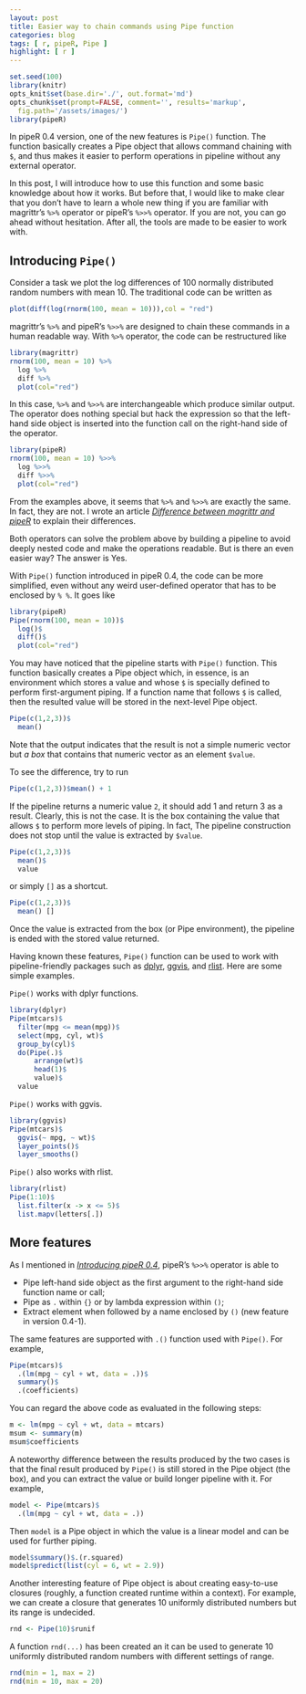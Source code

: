 ```yaml
---
layout: post
title: Easier way to chain commands using Pipe function
categories: blog
tags: [ r, pipeR, Pipe ]
highlight: [ r ]
---
```


```r
set.seed(100)
library(knitr)
opts_knit$set(base.dir='./', out.format='md')
opts_chunk$set(prompt=FALSE, comment='', results='markup',
  fig.path='/assets/images/')
library(pipeR)
```

In pipeR 0.4 version, one of the new features is `Pipe()` function. The function basically creates a Pipe object that allows command chaining with `$`, and thus makes it easier to perform operations in pipeline without any external operator.

In this post, I will introduce how to use this function and some basic knowledge about how it works. But before that, I would like to make clear that you don't have to learn a whole new thing if you are familiar with magrittr's `%>%` operator or pipeR's `%>>%` operator. If you are not, you can go ahead without hesitation. After all, the tools are made to be easier to work with.

## Introducing `Pipe()`

Consider a task we plot the log differences of 100 normally distributed random numbers with mean 10. The traditional code can be written as 

```r
plot(diff(log(rnorm(100, mean = 10))),col = "red")
```

magrittr's `%>%` and pipeR's `%>>%` are designed to chain these commands in a human readable way. With `%>%` operator, the code can be restructured like

```r
library(magrittr)
rnorm(100, mean = 10) %>%
  log %>%
  diff %>%
  plot(col="red")
```

In this case, `%>%` and `%>>%` are interchangeable which produce similar output. The operator does nothing special but hack the expression so that the left-hand side object is inserted into the function call on the right-hand side of the operator.

```r
library(pipeR)
rnorm(100, mean = 10) %>>%
  log %>>%
  diff %>>%
  plot(col="red")
```

From the examples above, it seems that `%>%` and `%>>%` are exactly the same. In fact, they are not. I wrote an article *[Difference between magrittr and pipeR](http://renkun.me/blog/2014/08/08/difference-between-magrittr-and-pipeR.html)* to explain their differences.

Both operators can solve the problem above by building a pipeline to avoid deeply nested code and make the operations readable. But is there an even easier way? The answer is Yes.

With `Pipe()` function introduced in pipeR 0.4, the code can be more simplified, even without any weird user-defined operator that has to be enclosed by `% %`. It goes like

```r
library(pipeR)
Pipe(rnorm(100, mean = 10))$
  log()$
  diff()$
  plot(col="red")
```

You may have noticed that the pipeline starts with `Pipe()` function. This function basically creates a Pipe object which, in essence, is an environment which stores a value and whose `$` is specially defined to perform first-argument piping. If a function name that  follows `$` is called, then the resulted value will be stored in the next-level Pipe object. 

```r
Pipe(c(1,2,3))$
  mean()
```

Note that the output indicates that the result is not a simple numeric vector but *a box* that contains that numeric vector as an element `$value`. 

To see the difference, try to run

```r
Pipe(c(1,2,3))$mean() + 1
```

If the pipeline returns a numeric value `2`, it should add 1 and return 3 as a result. Clearly, this is not the case. It is the box containing the value that allows `$` to perform more levels of piping. In fact, The pipeline construction does not stop until the value is extracted by `$value`.

```r
Pipe(c(1,2,3))$
  mean()$
  value
```

or simply `[]` as a shortcut.

```r
Pipe(c(1,2,3))$
  mean() []
```

Once the value is extracted from the box (or Pipe environment), the pipeline is ended with the stored value returned. 

Having known these features, `Pipe()` function can be used to work with pipeline-friendly packages such as [dplyr](https://github.com/hadley/dplyr), [ggvis](http://ggvis.rstudio.com/), and [rlist](http://renkun.me/rlist/). Here are some simple examples. 

`Pipe()` works with dplyr functions.

```r
library(dplyr)
Pipe(mtcars)$
  filter(mpg <= mean(mpg))$
  select(mpg, cyl, wt)$
  group_by(cyl)$
  do(Pipe(.)$
      arrange(wt)$
      head(1)$
      value)$
  value
```

`Pipe()` works with ggvis.

```r
library(ggvis)
Pipe(mtcars)$
  ggvis(~ mpg, ~ wt)$
  layer_points()$
  layer_smooths()
```

`Pipe()` also works with rlist.

```r
library(rlist)
Pipe(1:10)$
  list.filter(x -> x <= 5)$
  list.mapv(letters[.])
```

## More features

As I mentioned in *[Introducing pipeR 0.4](http://renkun.me/blog/2014/08/04/introducing-pipeR-0.4.html)*, pipeR's `%>>%` operator is able to 

* Pipe left-hand side object as the first argument to the right-hand side function name or call;
* Pipe as `.` within `{}` or by lambda expression within `()`;
* Extract element when followed by a name enclosed by `()` (new feature in version 0.4-1). 

The same features are supported with `.()` function used with `Pipe()`. For example,

```r
Pipe(mtcars)$
  .(lm(mpg ~ cyl + wt, data = .))$
  summary()$
  .(coefficients)
```

You can regard the above code as evaluated in the following steps:

```r
m <- lm(mpg ~ cyl + wt, data = mtcars)
msum <- summary(m)
msum$coefficients
```

A noteworthy difference between the results produced by the two cases is that the final result produced by `Pipe()` is still stored in the Pipe object (the box), and you can extract the value or build longer pipeline with it. For example,

```r
model <- Pipe(mtcars)$
  .(lm(mpg ~ cyl + wt, data = .))
```

Then `model` is a Pipe object in which the value is a linear model and can be used for further piping.

```r
model$summary()$.(r.squared)
model$predict(list(cyl = 6, wt = 2.9))
```

Another interesting feature of Pipe object is about creating easy-to-use closures (roughly, a function created runtime within a context). For example, we can create a closure that generates 10 uniformly distributed numbers but its range is undecided.

```r
rnd <- Pipe(10)$runif
```

A function `rnd(...)` has been created an it can be used to generate 10 uniformly distributed random numbers with different settings of range.

```r
rnd(min = 1, max = 2)
rnd(min = 10, max = 20)
```


